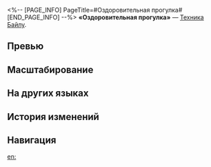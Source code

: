 <%-- [PAGE_INFO]
PageTitle=#Оздоровительная прогулка#
[END_PAGE_INFO] --%>
{{Навык Инфобокс
|Название         = Оздоровительная прогулка
|Изображение      = Навык Оздоровительная прогулка.png
|Персонаж         = Байлу
|Тип              = Техника
|Тэг              = Восстановление
|УронСтойк        = 
|ЭнергияГен       = 
|Энергия          = 
|Длительность     = 
|Описание         = Использование техники накладывает статус Бодрость на всех союзников в начале следующего боя на 2 хода.
|Свойство1        = 
|Масштабирование1 = 
}}
'''«Оздоровительная прогулка»''' — [[Техника]] [[Байлу]].

==Превью==
{{Превью
|Файл = Оздоровительная прогулка Превью
}}

==Масштабирование==


==На других языках==
{{На других языках
|en   = Saunter in the Rain
|zhs  = 徜徉灵泽病恙短
|zht  = 徜徉靈澤病恙短
|ja   = {{Rubi|恙病|ようびょう}}を{{Rubi|払拭|ふっしょく}}せし、{{Rubi|徜徉|しょうよう}}する{{Rubi|霊澤|れいたく}}
|ko   = 은덕을 누려 짧아진 병환
|es   = Paseando bajo la lluvia
|fr   = Flânerie sous la pluie
|ru   = Оздоровительная прогулка
|th   = Saunter in the Rain
|vi   = Thong Thả Trong Mưa
|de   = Im Regen spazieren
|id   = Saunter in the Rain
|pt   = Passeio na Chuva
}}

==История изменений==
{{История изменений|3.5}}

==Навигация==
{{Навык Навбокс|Байлу}}

[[en:]]